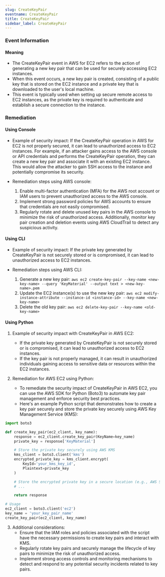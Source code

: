 ```yaml
--- 
slug: CreateKeyPair
eventname: CreateKeyPair
title: CreateKeyPair
sidebar_label: CreateKeyPair
---
```

                       
### Event Information

#### Meaning

- The CreateKeyPair event in AWS for EC2 refers to the action of generating a new key pair that can be used for securely accessing EC2 instances.
- When this event occurs, a new key pair is created, consisting of a public key that is stored on the EC2 instance and a private key that is downloaded to the user's local machine.
- This event is typically used when setting up secure remote access to EC2 instances, as the private key is required to authenticate and establish a secure connection to the instance.

### Remediation

#### Using Console

- Example of security impact: If the CreateKeyPair operation in AWS for EC2 is not properly secured, it can lead to unauthorized access to EC2 instances. For example, if an attacker gains access to the AWS console or API credentials and performs the CreateKeyPair operation, they can create a new key pair and associate it with an existing EC2 instance. This would allow the attacker to gain SSH access to the instance and potentially compromise its security.

- Remediation steps using AWS console:
  1. Enable multi-factor authentication (MFA) for the AWS root account or IAM users to prevent unauthorized access to the AWS console.
  2. Implement strong password policies for AWS accounts to ensure that credentials are not easily compromised.
  3. Regularly rotate and delete unused key pairs in the AWS console to minimize the risk of unauthorized access. Additionally, monitor key pair creation and deletion events using AWS CloudTrail to detect any suspicious activity.

#### Using CLI

- Example of security impact: If the private key generated by CreateKeyPair is not securely stored or is compromised, it can lead to unauthorized access to EC2 instances.

- Remediation steps using AWS CLI:
  1. Generate a new key pair: `aws ec2 create-key-pair --key-name <new-key-name> --query 'KeyMaterial' --output text > <new-key-name>.pem`
  2. Update the EC2 instance(s) to use the new key pair: `aws ec2 modify-instance-attribute --instance-id <instance-id> --key-name <new-key-name>`
  3. Delete the old key pair: `aws ec2 delete-key-pair --key-name <old-key-name>`

#### Using Python

1. Example of security impact with CreateKeyPair in AWS EC2:
   - If the private key generated by CreateKeyPair is not securely stored or is compromised, it can lead to unauthorized access to EC2 instances.
   - If the key pair is not properly managed, it can result in unauthorized individuals gaining access to sensitive data or resources within the EC2 instances.

2. Remediation for AWS EC2 using Python:
   - To remediate the security impact of CreateKeyPair in AWS EC2, you can use the AWS SDK for Python (Boto3) to automate key pair management and enforce security best practices.
   - Here's an example Python script that demonstrates how to create a key pair securely and store the private key securely using AWS Key Management Service (KMS):

```python
import boto3

def create_key_pair(ec2_client, key_name):
    response = ec2_client.create_key_pair(KeyName=key_name)
    private_key = response['KeyMaterial']

    # Store the private key securely using AWS KMS
    kms_client = boto3.client('kms')
    encrypted_private_key = kms_client.encrypt(
        KeyId='your_kms_key_id',
        Plaintext=private_key
    )

    # Store the encrypted private key in a secure location (e.g., AWS Secrets Manager)
    # ...

    return response

# Usage
ec2_client = boto3.client('ec2')
key_name = 'your_key_pair_name'
create_key_pair(ec2_client, key_name)
```

3. Additional considerations:
   - Ensure that the IAM roles and policies associated with the script have the necessary permissions to create key pairs and interact with KMS.
   - Regularly rotate key pairs and securely manage the lifecycle of key pairs to minimize the risk of unauthorized access.
   - Implement strong access controls and monitoring mechanisms to detect and respond to any potential security incidents related to key pairs.


 